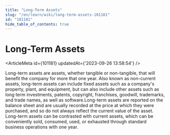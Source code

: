 ```yaml
---
title: "Long-Term Assets"
slug: "/en/learn/wiki/long-term-assets-101181"
id: "101181"
hide_table_of_contents: true
---
```



# Long-Term Assets

<ArticleMeta id={101181} updatedAt={'2023-09-26 13:58:54'} />
<div className='border-solid border-b border-t-0 my-4 border-[var(--ifm-color-gray-300)]' />

Long-term assets are assets, whether tangible or non-tangible, that will benefit the company for more that one year. Also known as non-current assets, long-term assets can include fixed assets such as a company's property, plant, and equipment, but can also include other assets such as long term investments, patents, copyright, franchises, goodwill, trademarks, and trade names, as well as software.Long-term assets are reported on the balance sheet and are usually recorded at the price at which they were purchased, and so do not always reflect the current value of the asset. Long-term assets can be contrasted with current assets, which can be conveniently sold, consumed, used, or exhausted through standard business operations with one year.
